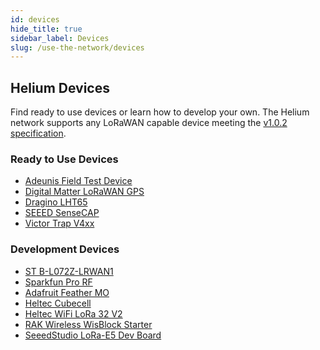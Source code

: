 ```yaml
---
id: devices
hide_title: true
sidebar_label: Devices
slug: /use-the-network/devices
---
```


## Helium Devices

Find ready to use devices or learn how to develop your own. The Helium network supports any LoRaWAN capable device meeting the
[v1.0.2 specification](https://lora-alliance.org/resource_hub/lorawan-specification-v1-0-2).

### Ready to Use Devices

* [Adeunis Field Test Device](/use-the-network/devices/ready-to-use/adeunis-field-test-device)
* [Digital Matter LoRaWAN GPS](/use-the-network/devices/ready-to-use/digital-matter-lorawan-gps)
* [Dragino LHT65](/use-the-network/devices/ready-to-use/dragino-lht65)
* [SEEED SenseCAP](/use-the-network/devices/ready-to-use/SEEED-SenseCAP)
* [Victor Trap V4xx](/use-the-network/devices/ready-to-use/victor-trap-v4xx)

### Development Devices

* [ST B-L072Z-LRWAN1](/use-the-network/devices/development/st-b-l072z-lrwan1)
* [Sparkfun Pro RF](/use-the-network/devices/development/sparkfun-pro-rf)
* [Adafruit Feather MO](/use-the-network/devices/development/adafruit-feather-m0-rfm95)
* [Heltec Cubecell](/use-the-network/devices/development/heltec-cubecell-htcc-ab01)
* [Heltec WiFi LoRa 32 V2](/use-the-network/devices/development/heltec-wifi-lora-32-v2)
* [RAK Wireless WisBlock Starter](/use-the-network/devices/development/rak-wisblock-starter)
* [SeeedStudio LoRa-E5 Dev Board](/use-the-network/devices/development/seeedstudio-lora-e5-dev-board)
